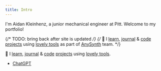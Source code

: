 ```yaml
---
title: Intro
---
```


I'm Aidan Kleinhenz, a junior mechanical engineer at Pitt. Welcome to my portfolio!

{/* TODO: bring back after site is updated */}
{/* 👋 I [learn](/learn), [journal](/looking-back) & [code](https://github.com/nikitavoloboev) [projects](/focus) using [lovely tools](/workflow) as part of [AnySynth](https://anysynth.co) team. */}

👋 I [learn](/learn), [journal](/looking-back) & [code](https://github.com/nikitavoloboev) [projects](/focus) using [lovely tools](/workflow).




- [ChatGPT](https://reflect.site/g/nikiv-personal/chatgpt/9322b569f6b14b639b848acfc188e8a4)

